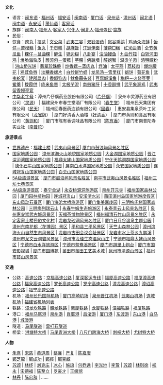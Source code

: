 '''文化'''
*语言：[[闽东语|闽东语]] · [[福州话|福州话]] · [[福安话|福安话]] | [[闽南语|闽南语]] · [[厦门话|厦门话]] · [[泉州话|泉州话]] · [[漳州话|漳州话]] | [[闽北语|闽北语]] | [[闽中语|闽中语]] · [[永安话|永安话]] | [[莆仙语|莆仙语]] | [[客家话|客家话]]
*族群：[[闽南人|闽南人]]·[[福州人|福州人]]·[[客家人|客家人]]·[[兴化人|兴化人]]·[[闽北人|闽北人]]·[[福州疍民|福州疍民]]·[[畲族|畲族]]
*民俗：
*饮食：[[肉丸|肉丸]] | [[擂茶|擂茶]] | [[文公菜|文公菜]] | [[武夷三宴|武夷三宴]] | [[双钱蛋茹|双钱蛋茹]] | [[岚谷熏鹅|岚谷熏鹅]] | [[鸡汤氽海蚌|鸡汤氽海蚌]] | [[饴仔－苦槠糕|饴仔－苦槠糕]] | [[鱼丸|鱼丸]] | [[千页糕|千页糕]] | [[胡麻饭|胡麻饭]] | [[汀洲伊面|汀洲伊面]] | [[薄荷□糕|薄荷□糕]] | [[红米曲酒|红米曲酒]] | [[全节黄瓜鱼|全节黄瓜鱼]] | [[粿仔－鼠曲粿|粿仔－鼠曲粿]] | [[醉生|醉生]] | [[锅边糊|锅边糊]] | [[八卦宴|八卦宴]] | [[注油鳗鱼|注油鳗鱼]] | [[九曲竹筏|九曲竹筏]] | [[白斩河田鸡|白斩河田鸡]] | [[爆脆海蜇皮|爆脆海蜇皮]] | [[蕨须包－蛋菰|蕨须包－蛋菰]] | [[芋粿|芋粿]] | [[佛跳墙|佛跳墙]] | [[醉螃蟹|醉螃蟹]] | [[温烫羊肉|温烫羊肉]] | [[清明餜粉|清明餜粉]] | [[洪山桥光饼|洪山桥光饼]] | [[翡翠珍珠鲍|翡翠珍珠鲍]] | [[炒香螺－蒸肉丸|炒香螺－蒸肉丸]] | [[烰油|烰油]] | [[太平燕|太平燕]] | [[荔枝肉|荔枝肉]] | [[爆炒腰花|爆炒腰花]] | [[鸡茸鱼唇|鸡茸鱼唇]] | [[淡糟香螺片|淡糟香螺片]] | [[白炒鲜竹蛏|白炒鲜竹蛏]] | [[龙凤汤－雪里红|龙凤汤－雪里红]] | [[蛎饼|蛎饼]] | [[菊花鱼|菊花鱼]] | [[武夷蛇宴|武夷蛇宴]] | [[建郡扁肉|建郡扁肉]] | [[香焖狗肉|香焖狗肉]] | [[鱿鱼蒜头酱|鱿鱼蒜头酱]] | [[豆腐焖溪鱼|豆腐焖溪鱼]] | [[糍粑－火烧豆荚|糍粑－火烧豆荚]] | [[鲎羹|鲎羹]] | [[拨霞供|拨霞供]] | [[肉米鱼唇|肉米鱼唇]] | [[芋泥|太极芋泥]] | [[南煎猪肝|南煎猪肝]] | [[十香醉排|十香醉排]] | [[武平象洞鸡|武平象洞鸡]] | [[武夷留香幔亭宴|武夷留香幔亭宴]]
*[[中华老字号|中华老字号]]：漳州片仔癀药业股份有限公司（[[片仔癀|片仔癀]]） | 泉州市灵源药业有限公司（[[灵源|灵源]]） | 福建泉州市春生堂酒厂有限公司（[[春生堂|春生堂]]） | 福州民天集团有限公司（[[民天|民天]]） | 福州回春医药连锁有限公司（[[回春|回春]]） | 惠安县集泉茶叶工贸有限公司（[[龙雀牌|龙雀牌]]） | 厦门好清香大酒楼（[[好清香|好清香]]） | 厦门市黄则和食品有限公司（[[黄则和|黄则和]]） | 厦门市陈有香调味品有限公司（[[陈有香|陈有香]]） | 厦门市南普陀寺实业社（[[南普陀|南普陀]]）


'''旅游景点'''
*[[Template:中華人民共和國的世界遺產|世界遗产]]：[[福建土楼|福建土楼]] | [[武夷山风景区|武夷山风景区]]| [[鼓浪屿|厦门市鼓浪屿风景名胜区]]
*[[中国国家地质公园列表|国家地质公园]]：[[漳州滨海火山地貌国家地质公园|漳州滨海火山地貌国家地质公园]] | [[大金湖国家地质公园|大金湖国家地质公园]] | [[晋江深沪湾国家地质公园|晋江深沪湾国家地质公园]] | [[福鼎太姥山国家地质公园|福鼎太姥山国家地质公园]] | [[宁化天鹅洞群国家地质公园|宁化天鹅洞群国家地质公园]] | [[德化石牛山国家地质公园|德化石牛山国家地质公园]] | [[屏南白水洋国家地质公园|屏南白水洋国家地质公园]] | [[永安国家地质公园|永安国家地质公园]] | [[连城冠豸山国家地质公园|连城冠豸山国家地质公园]] | [[白云山国家地质公园|白云山国家地质公园]]
*[[中国国家5A级旅游景区|5A级旅游景区]]：[[鼓浪屿|厦门市鼓浪屿风景名胜区]] | [[武夷山风景名胜区|南平市武夷山风景名胜区]] | [[三坊七巷|福州三坊七巷景区]]
*[[中国国家4A级旅游景区|4A级旅游景区]]：[[泰宁金湖|泰宁金湖]]  | [[永安桃源洞旅游区|永安桃源洞旅游区]] | [[泉州开元寺|泉州开元寺]] | [[福州国家森林公园|福州国家森林公园]] | [[厦门园林植物园|厦门园林植物园]] | [[冠豸山|连城冠豸山]]  | [[安溪清水岩|安溪清水岩]] | [[湄州岛|莆田湄州岛国家旅游度假区]] | [[东山风动石景区|东山风动石景区]] | [[海沧大桥|厦门海沧大桥旅游区]]  | [[厦门集美嘉庚园|厦门集美嘉庚园]] | [[三明格氏栲国家森林公园|三明格氏栲国家森林公园]] | [[三明梅列瑞云山|三明梅列瑞云山]]  | [[永春牛姆生态旅游区|永春牛姆生态旅游区]] | [[永泰青云山风景名胜区|永泰青云山风景名胜区]] | [[崇武古城|泉州惠安崇武古城风景区]] | [[天福茶博物院景区|天福茶博物院景区]]  | [[福州福清石竹山风景名胜区|福州福清石竹山风景名胜区]] | [[永定客家土楼民俗文化村|永定客家土楼民俗文化村]] | [[龙岩龙硿洞风景名胜区|龙岩龙硿洞风景名胜区]]  | [[厦门日月谷温泉主题公园|厦门日月谷温泉主题公园]] | [[漳州东南花都（花博园）景区|漳州东南花都（花博园）景区]] | [[平和县三平风景区|平和县三平风景区]]  | [[天竺山森林公园|天竺山森林公园]] | [[漳州滨海火山自然生态风景区|漳州滨海火山自然生态风景区]] | [[古田会议|龙岩市古田会议会址景区]] | [[龙岩市水上茶乡九鹏溪|龙岩市水上茶乡九鹏溪]] | [[漳州市龙文云洞岩风景区|漳州市龙文云洞岩风景区]] | [[漳州市龙佳生态温泉山庄|漳州市龙佳生态温泉山庄]] | [[太姥山|宁德市福鼎太姥山风景区]] | [[白水洋|宁德市白水洋旅游区]] | [[鸳鸯溪|宁德市鸳鸯溪景区]] | [[胡里山炮台|厦门市胡里山炮台]] | [[厦门市国安影视城|厦门市国安影视城]] | [[厦门市园博苑|厦门市园博苑]] | [[莆田工艺美术城|莆田市莆田工艺美术城]] | [[清源山|泉州市清源山景区]] | [[鼓山|福州市鼓山风景区]]

'''交通'''
*公路：[[福建省高速公路列表|高速公路]]：[[京福高速公路|京福高速公路]] | [[厦深客运专线|厦深客运专线]] | [[福厦高速公路|福厦高速公路]] | [[福厦漳高速公路|福厦漳高速公路]] | [[福泉高速公路|福泉高速公路]] | [[罗长高速公路|罗长高速公路]] | [[罗宁高速公路|罗宁高速公路]] | [[漳龙高速公路|漳龙高速公路]] | [[漳诏高速公路|漳诏高速公路]] | [[福宁高速公路|福宁高速公路]]
*机场：[[福州长乐国际机场|福州长乐国际机场]] | [[厦门高崎机场|厦门高崎机场]] | [[泉州晋江机场|泉州晋江机场]] | [[武夷山机场|武夷山机场]] | [[连城机场|连城机场]] | [[福建省机场列表|福建省机场列表]]
*铁路：[[漳龙坎铁路|漳龙坎铁路]] | [[赣龙铁路|赣龙铁路]] | [[鹰厦铁路|鹰厦铁路]] | [[龙厦铁路|龙厦铁路]] | [[温福铁路|温福铁路]] | [[福厦铁路|福厦铁路]]
*港口：[[福州马尾港|福州马尾港]] | [[泉州港|泉州港]] | [[肖厝港|肖厝港]] | [[后渚港|后渚港]] | [[厦门港|厦门港]] | [[东渡港|东渡港]] | [[东山港|东山港]] | [[白马港|白马港]] | [[城澳港|城澳港]]
*隧道：[[马尾隧道|马尾隧道]] | [[雷打石隧道|雷打石隧道]]
*桥梁：[[洪塘特大桥|洪塘特大桥]] | [[马尾青洲大桥|马尾青洲大桥]] | [[八尺门跨海大桥|八尺门跨海大桥]] | [[刺桐大桥|刺桐大桥]] | [[尤树特大桥|尤树特大桥]]

'''人物'''
*[[朱熹|朱熹]] | [[宋慈|宋慈]] | [[黄道周|黄道周]] | [[蔡襄|蔡襄]] | [[严复|严复]] | [[陈嘉庚|陈嘉庚]]
*[[鄭芝龍|鄭芝龍]] | [[鄭成功|鄭成功]] | [[鄭經|鄭經]] | [[鄭克臧|鄭克臧]]
*[[苏颂|苏颂]] | [[林纾|林纾]] | [[刘克庄|刘克庄]] | [[冰心|冰心]] | [[施琅|施琅]] | [[何乔远|何乔远]] | [[李光地|李光地]] | [[李贽|李贽]] | [[苏颂|苏颂]] | [[林则徐|林则徐]] | [[柳永|柳永]] | [[宋德福_(1946年)|宋德福]] | [[陈至立|陈至立]] | [[罗豪才|罗豪才]] | [[王绶琯|王绶琯]]
*[[林丹|林丹]] | [[陈忠和|陈忠和]] | ……
{{福建籍科学院院士|state=expanded}}
{{福建全国重点文物保护单位|state=expanded}}
{{福建高等院校|nocat|state=expanded}}
